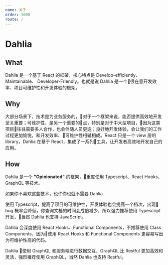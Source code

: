 ```yaml
---
name: 关于
order: 1000
route: /
---
```



# Dahlia

## What

Dahlia 是一个基于 React 的框架，核心特点是 Develop-efficiently、Maintainable、 Developer-Friendly。也就是说 Dahlia 是一个很在意开发效率、项目可维护性和开发体验的框架。

## Why

大部分场景下，技术是为业务服务的，对于一个框架来说，能否提供高效地开发至关重要；可维护性，是另一个重要的点，特别是对于中大型项目，因为这类项目往往需要多人合作，也会伴随人员更迭；良好地开发体验，会让我们的工作过程更加愉悦，和开发效率、可维护性相辅相成。React 只是一个 view 层的 library，Dahlia 在基于 React，集成了一系列工具，让开发者高效地开发自己的应用。

## How

Dahlia 是一个 **"Opinionated"** 的框架，重度使用 Typescript、React Hooks、GraphQL 等技术。

如果你不喜欢这些技术，也许你也就不需要 Dahlia.

使用 Typescript，提高了项目的可维护性，开发体验也会提高一个档次，出现 bug 概率会降低，你查询文档的时间会成倍减少，所以强力推荐使用 Typescript 开发，当然 Dahlia 也支持 JavaScript。

Dahlia 会深度使用 React Hooks、Functional Components，不推荐使用 Class Components，因为使用 React Hooks 和 Functional Components 更容易写出为可维护性高的代码。

Dahlia 使用 GraphQL 和服务端进行数据交互，GraphQL 比 Restful 更加高效和灵活，强烈推荐使用 GraphQL，当然 Dahlia 也支持 Restful。